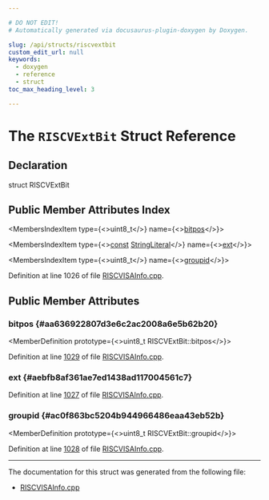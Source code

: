 ```yaml
---

# DO NOT EDIT!
# Automatically generated via docusaurus-plugin-doxygen by Doxygen.

slug: /api/structs/riscvextbit
custom_edit_url: null
keywords:
  - doxygen
  - reference
  - struct
toc_max_heading_level: 3

---
```





# The `RISCVExtBit` Struct Reference

<DoxygenPage pluginConfig={pluginConfig}>



## Declaration

<CodeBlock>struct RISCVExtBit</CodeBlock>

## Public Member Attributes Index

<MembersIndex>

<MembersIndexItem
  type={<>uint8&#95;t</>}
  name={<><a href="#aa636922807d3e6c2ac2008a6e5b62b20">bitpos</a></>}>
</MembersIndexItem>

<MembersIndexItem
  type={<><a href="/docs/api/files/lib/lib/target/lib/target/aarch64/aarch64promoteconstant-cpp/#a90f8350fecae261c25be85d38b451bff">const</a> <a href="/docs/api/classes/llvm/stringliteral">StringLiteral</a></>}
  name={<><a href="#aebfb8af361ae7ed1438ad117004561c7">ext</a></>}>
</MembersIndexItem>

<MembersIndexItem
  type={<>uint8&#95;t</>}
  name={<><a href="#ac0f863bc5204b944966486eaa43eb52b">groupid</a></>}>
</MembersIndexItem>

</MembersIndex>


Definition at line 1026 of file <a href="/docs/api/files/lib/lib/targetparser/riscvisainfo-cpp">RISCVISAInfo.cpp</a>.

<SectionDefinition>

## Public Member Attributes

### bitpos {#aa636922807d3e6c2ac2008a6e5b62b20}

<MemberDefinition
  prototype={<>uint8&#95;t RISCVExtBit::bitpos</>}>

Definition at line <a href="/docs/api/files/lib/lib/targetparser/riscvisainfo-cpp/#l01029">1029</a> of file <a href="/docs/api/files/lib/lib/targetparser/riscvisainfo-cpp">RISCVISAInfo.cpp</a>.
</MemberDefinition>

### ext {#aebfb8af361ae7ed1438ad117004561c7}

<MemberDefinition
  prototype="const StringLiteral RISCVExtBit::ext">

Definition at line <a href="/docs/api/files/lib/lib/targetparser/riscvisainfo-cpp/#l01027">1027</a> of file <a href="/docs/api/files/lib/lib/targetparser/riscvisainfo-cpp">RISCVISAInfo.cpp</a>.
</MemberDefinition>

### groupid {#ac0f863bc5204b944966486eaa43eb52b}

<MemberDefinition
  prototype={<>uint8&#95;t RISCVExtBit::groupid</>}>

Definition at line <a href="/docs/api/files/lib/lib/targetparser/riscvisainfo-cpp/#l01028">1028</a> of file <a href="/docs/api/files/lib/lib/targetparser/riscvisainfo-cpp">RISCVISAInfo.cpp</a>.
</MemberDefinition>

</SectionDefinition>

<hr/>

The documentation for this struct was generated from the following file:

<ul>
<li><a href="/docs/api/files/lib/lib/targetparser/riscvisainfo-cpp">RISCVISAInfo.cpp</a></li>
</ul>

</DoxygenPage>
